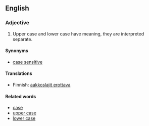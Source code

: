== English ==

===Adjective===
#Upper case and lower case have meaning, they are interpreted separate.

====Synonyms====
*[[case sensitive]]

====Translations====

*Finnish: [[aakkoslajit erottava]]

====Related words====

*[[case]]
*[[upper case]]
*[[lower case]]